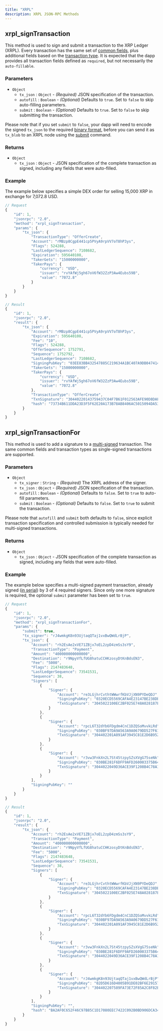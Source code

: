 ```yaml
---
title: "XRPL"
description: XRPL JSON-RPC Methods
---
```


## xrpl_signTransaction

This method is used to sign and submit a transaction to the XRP Ledger (XRPL). Every transaction has the same set of [common fields][XRPL Transaction Common Fields], plus additional fields based on the [transaction type][XRPL Transaction Types]. It is expected that the dapp provides all transaction fields defined as `required`, but not necessarily the `auto-fillable`.

### Parameters

- `Object`
  - `tx_json` : `Object` - _(Required)_ JSON specification of the transaction.
  - `autofill` : `Boolean` - _(Optional)_ Defaults to `true`. Set to `false` to skip auto-filling parameters.
  - `submit` : `Boolean` - _(Optional)_ Defaults to `true`. Set to `false` to skip submitting the transaction.

Please note that if you set `submit` to `false`, your dapp will need to encode the signed `tx_json` to the required [binary format][XRPL Serialization], before you can send it as `tx_blob` to an XRPL node using the [submit][XRPL Signed Transaction] command.

### Returns

- `Object`
  - `tx_json` : `Object` - JSON specification of the complete transaction as signed, including any fields that were auto-filled.

### Example

The example below specifies a simple DEX order for selling 15,000 XRP in exchange for 7,072.8 USD.

```javascript
// Request
{
    "id": 1,
    "jsonrpc": "2.0",
    "method": "xrpl_signTransaction",
    "params": {
        "tx_json": {
            "TransactionType": "OfferCreate",
            "Account": "rMBzp8CgpE441cp5PVyA9rpVV7oT8hP3ys",
            "Flags": 524288,
            "LastLedgerSequence": 7108682,
            "Expiration": 595640108,
            "TakerGets": "15000000000",
            "TakerPays": {
                "currency": "USD",
                "issuer": "rvYAfWj5gh67oV6fW32ZzP3Aw4Eubs59B",
                "value": "7072.8"
            }
        }
    }
}

// Result
{
    "id": 1,
    "jsonrpc": "2.0",
    "result": {
        "tx_json": {
            "Account": "rMBzp8CgpE441cp5PVyA9rpVV7oT8hP3ys",
            "Expiration": 595640108,
            "Fee": "10",
            "Flags": 524288,
            "OfferSequence": 1752791,
            "Sequence": 1752792,
            "LastLedgerSequence": 7108682,
            "SigningPubKey": "03EE83BB432547885C219634A1BC407A9DB0474145D69737D09CCDC63E1DEE7FE3",
            "TakerGets": "15000000000",
            "TakerPays": {
                "currency": "USD",
                "issuer": "rvYAfWj5gh67oV6fW32ZzP3Aw4Eubs59B",
                "value": "7072.8"
            },
            "TransactionType": "OfferCreate",
            "TxnSignature": "30440220143759437C04F7B61F012563AFE90D8DAFC46E86035E1D965A9CED282C97D4CE02204CFD241E86F17E011298FC1A39B63386C74306A5DE047E213B0F29EFA4571C2C",
            "hash": "73734B611DDA23D3F5F62E20A173B78AB8406AC5015094DA53F53D39B9EDB06C"
        }
    }
}
```

## xrpl_signTransactionFor

This method is used to add a signature to a [multi-signed][XRPL Multisign] transaction. The same common fields and transaction types as single-signed transactions are supported.

### Parameters

- `Object`
  - `tx_signer` : `String` - _(Required)_ The XRPL address of the signer.
  - `tx_json` : `Object` - _(Required)_ JSON specification of the transaction.
  - `autofill` : `Boolean` - _(Optional)_ Defaults to `false`. Set to `true` to auto-fill parameters.
  - `submit` : `Boolean` - _(Optional)_ Defaults to `false`. Set to `true` to submit the transaction.

Please note that `autofill` and `submit` both defaults to `false`, since explicit transaction specification and controlled submission is typically needed for multi-signed transactions.

### Returns

- `Object`
  - `tx_json` : `Object` - JSON specification of the complete transaction as signed, including any fields that were auto-filled.

### Example

The example below specifies a multi-signed payment transaction, already signed ([in serial][XRPL Multisign Methods]) by 3 of 4 required signers. Since only one more signature is required, the optional `submit` parameter has been set to `true`.

```javascript
// Request
{
    "id": 1,
    "jsonrpc": "2.0",
    "method": "xrpl_signTransactionFor",
    "params": {
        "submit": true,
        "tx_signer": "rJ4wmkgK8n93UjtaqQTaj1vxBwQWdLrBjP",
        "tx_json": {
            "Account": "rh2EsAe2xVE71ZBjx7oEL2zpD4zmSs3sY9",
            "TransactionType": "Payment",
            "Amount": "400000000000000",
            "Destination": "r9NpyVfLfUG8hatuCCHKzosyDtKnBdsEN3",
            "Fee": "5000",
            "Flags": 2147483648,
            "LastLedgerSequence": 73541531,
            "Sequence": 38,
            "Signers": [
                {
                    "Signer": {
                        "Account": "re3LGjhrCvthtWWwrfKbVJjXN9PYDeQDJ",
                        "SigningPubKey": "0320ECD5569CAFA4E23147BE238DBFB268DB3B5A502ED339387AC7DCA0ADC6FB90",
                        "TxnSignature": "3045022100EC2BF025E748A028187EDB3C350D518F91F05BC201EAFC9C92566DE9E48AA1B7022018847D172386E93679630E3905BD30481359E5766931944F79F1BA6D910F5C01"
                    }
                },
                {
                    "Signer": {
                        "Account": "rpcL6T32dYb6FDgdm4CnC1DZQSoMvvkLRd",
                        "SigningPubKey": "030BF97DA9A563A9A0679DD527F615CF8EA6B2DB55543075B72822B8D39910B5E1",
                        "TxnSignature": "304402201A891AF3945C81E2D6B95213B79E9A31635209AF0FB94DA8C0983D15F454179B0220388679E02CE6DE2AAC904A9C2F42208418BEF60743A7F9F76FC36D519902DA8C"
                    }
                },
                {
                    "Signer": {
                        "Account": "r3vw3FnkXn2L7St45tzpySZsXVgG75seNk",
                        "SigningPubKey": "030BE281F6DFF9AFD260003375B64235DDBCD5B7A54511BE3DA1FEF1ADE4A85D87",
                        "TxnSignature": "3044022049D36ACE39F1208B4C78A1550F458E54E21161FA4B52B3763C8FA9C4FE45B52C022003BE3579B5B5558A27BB7DC6A8ED163999A451665974138298469C1FDACA615F"
                    }
                }
            ],
            "SigningPubKey": ""
        }
    }
}

// Result
{
    "id": 1,
    "jsonrpc": "2.0",
    "result": {
        "tx_json": {
            "Account": "rh2EsAe2xVE71ZBjx7oEL2zpD4zmSs3sY9",
            "TransactionType": "Payment",
            "Amount": "400000000000000",
            "Destination": "r9NpyVfLfUG8hatuCCHKzosyDtKnBdsEN3",
            "Fee": "5000",
            "Flags": 2147483648,
            "LastLedgerSequence": 73541531,
            "Sequence": 38,
            "Signers": [
                {
                    "Signer": {
                        "Account": "re3LGjhrCvthtWWwrfKbVJjXN9PYDeQDJ",
                        "SigningPubKey": "0320ECD5569CAFA4E23147BE238DBFB268DB3B5A502ED339387AC7DCA0ADC6FB90",
                        "TxnSignature": "3045022100EC2BF025E748A028187EDB3C350D518F91F05BC201EAFC9C92566DE9E48AA1B7022018847D172386E93679630E3905BD30481359E5766931944F79F1BA6D910F5C01"
                    }
                },
                {
                    "Signer": {
                        "Account": "rpcL6T32dYb6FDgdm4CnC1DZQSoMvvkLRd",
                        "SigningPubKey": "030BF97DA9A563A9A0679DD527F615CF8EA6B2DB55543075B72822B8D39910B5E1",
                        "TxnSignature": "304402201A891AF3945C81E2D6B95213B79E9A31635209AF0FB94DA8C0983D15F454179B0220388679E02CE6DE2AAC904A9C2F42208418BEF60743A7F9F76FC36D519902DA8C"
                    }
                },
                {
                    "Signer": {
                        "Account": "r3vw3FnkXn2L7St45tzpySZsXVgG75seNk",
                        "SigningPubKey": "030BE281F6DFF9AFD260003375B64235DDBCD5B7A54511BE3DA1FEF1ADE4A85D87",
                        "TxnSignature": "3044022049D36ACE39F1208B4C78A1550F458E54E21161FA4B52B3763C8FA9C4FE45B52C022003BE3579B5B5558A27BB7DC6A8ED163999A451665974138298469C1FDACA615F"
                    }
                },
                {
                    "Signer": {
                        "Account": "rJ4wmkgK8n93UjtaqQTaj1vxBwQWdLrBjP",
                        "SigningPubKey": "02D5D616D4005B91DE02BF6E29157B514C667810860F389CF36DC9E4D5E73BFE79",
                        "TxnSignature": "304402207589FA73E72F85A2C8F82BBCB3C7C67C455D4C14A946BA427A4735F4ED106123022069845499A9DE50F26765F097BA0EA3C96E56A1304B380E0533514AEEF29363D7"
                    }
                }
            ],
            "SigningPubKey": "",
            "hash": "BA2AF0C652F46C97B85C1D17080EEC7422C092B0BD906DCA344B42EF30FA8285",
        }
    }
}
```

[XRPL Transaction Common Fields]: https://xrpl.org/transaction-common-fields.html
[XRPL Transaction Types]: https://xrpl.org/transaction-types.html
[XRPL Signed Transaction]: https://xrpl.org/transaction-basics.html#example-signed-transaction-blob
[XRPL Serialization]: https://xrpl.org/serialization.html#examples
[XRPL Algorithms]: https://xrpl.org/cryptographic-keys.html#signing-algorithms
[XRPL Multisign]: https://xrpl.org/multi-signing.html#multi-signing
[XRPL Multisign Methods]: https://xrpl.org/send-a-multi-signed-transaction.html#3-get-additional-signatures
